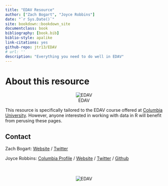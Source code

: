 ```yaml
--- 
title: "EDAV Resource"
author: ["Zach Bogart", "Joyce Robbins"]
date: "`r Sys.Date()`"
site: bookdown::bookdown_site
documentclass: book
bibliography: [book.bib]
biblio-style: apalike
link-citations: yes
github-repo: jtr13/EDAV
# url: ''
description: "Everything you need to do well in EDAV"
---
```


# About this resource {-}

<center>
![EDAV](images/icons/edav_resource.png)
</center>

This resource is specifically tailored to the EDAV course offered at [Columbia University](https://www.columbia.edu/){target="_blank"}. However, anyone interested in working with data in R will benefit from perusing these pages.

## Contact

Zach Bogart: 
[Website](https://zachbogart.com/){target="_blank"}
/
[Twitter](https://twitter.com/zachbogart){target="_blank"}

Joyce Robbins: 
[Columbia Profile](http://stat.columbia.edu/department-directory/name/joyce-robbins/){target="_blank"}
/
[Website](http://www.joyce-robbins.com/){target="_blank"}
/
[Twitter](https://twitter.com/jtrnyc){target="_blank"}
/
[Github](https://github.com/jtr13){target="_blank"}


<!-- Footer -->
<center>
</br></br>
![EDAV](images/icons/edav_resource_small.png)
</br></br>
</center>
